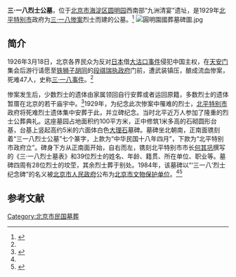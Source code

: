 {{pov|time=2014-09-21T08:10:20+00:00}}
{{文物保护单位
| 级别 = 省级
| 省区市 = 北京市
| 图片 = [[File:三一八烈士墓_20130201.JPG|200px]]
| 说明 = 位于圆明园的“三·一八”烈士公墓
| 名称 = “三·一八”烈士纪念碑
| 编号 = 3-4
| 分类 = 近现代重要史迹及代表性建筑
| 时代 = 1929年
| 所在 = 海淀区
| 登录 =1984年5月24日
}}

'''三·一八烈士公墓'''，位于[[北京市|北京市]][[海淀区|海淀区]][[圆明园|圆明园]]西南部“九洲清宴”遗址，是1929年[[北平特别市|北平特别市]]政府为[[三·一八惨案|三·一八惨案]]烈士而建的公墓。<ref name=bjhd>{{Cite web |url=http://www.haidianmuseum.com/hdbwg/yhd_28.htm |title=“三一八”烈士纪念碑介绍，北京市海淀区博物馆，于2014-09-21查阅 |accessdate=2014-09-21 |archive-date=2014-12-05 |archive-url=https://web.archive.org/web/20141205082706/http://www.haidianmuseum.com/hdbwg/yhd_28.htm |dead-url=no }}</ref>
[[File:圓明園國葬墓碑圖.jpg|thumb]]
==简介==
1926年3月18日，北京各界民众为反对[[日本|日本]]借[[大沽口事件|大沽口事件]]侵犯中国主权，在[[天安门|天安门]]集会后游行请愿至[[铁狮子胡同|铁狮子胡同]]的[[段祺瑞执政府|段祺瑞执政府]]门前，遭武装镇压，酿成流血惨案，死难47人，史称[[三一八慘案|三·一八事件]]。<ref name=bjhd/>

惨案发生后，少数烈士的遗体由家属领回自行安葬或者运回原籍，多数烈士的遗体暂厝在北京的若干庙宇中。<ref>{{Cite web |url=http://news.sohu.com/20060405/n242638576.shtml |title=烈士墓清明节乏人祭扫，搜狐，2006-04-05 |accessdate=2014-09-21 |archive-date=2016-03-04 |archive-url=https://web.archive.org/web/20160304202900/http://news.sohu.com/20060405/n242638576.shtml |dead-url=no }}</ref>1929年，为纪念此次惨案中罹难的烈士，[[北平特别市|北平特别市]]政府将死难烈士遗体集中安葬于此，并立碑纪念。当时北平近万人参加了隆重的烈士公葬典礼。这座墓园占地面积约100平方米，正中修筑1米多高的石砌圆形台基，台基上竖起高约5米的六面体白色[[大理石|大理石]]墓碑。墓碑坐北朝南，正南面镌刻着“三一八烈士公墓”七个篆字，上款为“中华民国十八年四月”，下款为“北平特别市政府立”。碑身下方从正南面开始，自右而左，镌刻北平特别市市长[[何其巩|何其巩]]撰写的《三·一八烈士墓表》和39位烈士的姓名、年龄、籍贯、所在单位、职业等。墓碑四周有28位烈士的坟茔，其余烈士葬于别处。1984年，该墓碑以“‘三一八’烈士纪念碑”的名义被[[北京市人民政府|北京市人民政府]]公布为[[北京市文物保护单位|北京市文物保护单位]]。<ref name=bjhd/><ref>{{Cite web |url=http://agzy.youth.cn/mzh/hsjq/200906/t20090619_934285.htm |title=三·一八烈士公墓，中国青年网，2008-04-25 |access-date=2014-09-21 |archive-url=https://web.archive.org/web/20140714060553/http://agzy.youth.cn/mzh/hsjq/200906/t20090619_934285.htm |archive-date=2014-07-14 |dead-url=yes }}</ref>

==参考文献==

{{Reflist|2}}

{{北京市文物保护单位}}
[[Category:北京市民国墓葬|Category:北京市民国墓葬]]